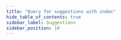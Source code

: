 ```yaml
---
title: "Query for suggestions with index"
hide_table_of_contents: true
sidebar_label: Suggestions
sidebar_position: 10
---
```





<LanguageSwitcher supportedLanguages={supportedLanguages} />

<LanguageContent language="java">
   <SuggestionsJava />
</LanguageContent>

<LanguageContent language="csharp">
   <SuggestionsCsharp />
</LanguageContent>

<LanguageContent language="python">
   <SuggestionsPython />
</LanguageContent>

<LanguageContent language="php">
   <SuggestionsPhp />
</LanguageContent>

<LanguageContent language="nodejs">
   <SuggestionsNodejs />
</LanguageContent>


<!---
### Client API
- [Query for Suggestions](../../client-api/session/querying/how-to-work-with-suggestions)


-->
